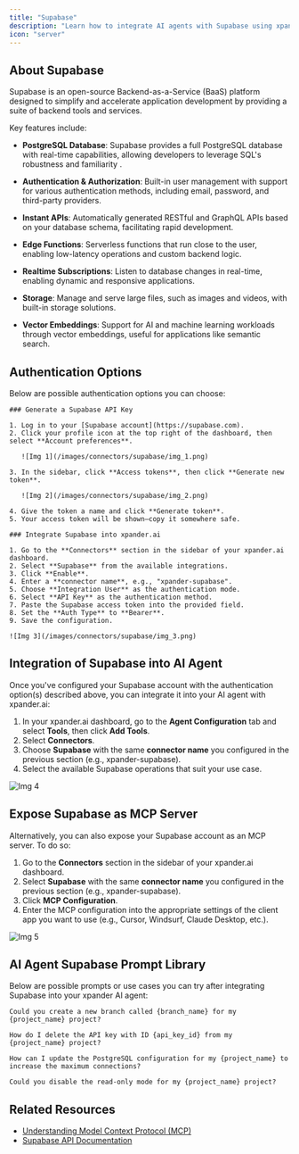 ```yaml
---
title: "Supabase"
description: "Learn how to integrate AI agents with Supabase using xpander.ai. Create intelligent, data-driven applications that leverage Supabase’s real-time PostgreSQL database, authentication, and storage features."
icon: "server"
---
```


## About Supabase

Supabase is an open-source Backend-as-a-Service (BaaS) platform designed to simplify and accelerate application development by providing a suite of backend tools and services.

Key features include:

- **PostgreSQL Database**: Supabase provides a full PostgreSQL database with real-time capabilities, allowing developers to leverage SQL's robustness and familiarity .

- **Authentication & Authorization**: Built-in user management with support for various authentication methods, including email, password, and third-party providers.

- **Instant APIs**: Automatically generated RESTful and GraphQL APIs based on your database schema, facilitating rapid development.

- **Edge Functions**: Serverless functions that run close to the user, enabling low-latency operations and custom backend logic.

- **Realtime Subscriptions**: Listen to database changes in real-time, enabling dynamic and responsive applications.

- **Storage**: Manage and serve large files, such as images and videos, with built-in storage solutions.

- **Vector Embeddings**: Support for AI and machine learning workloads through vector embeddings, useful for applications like semantic search.

## Authentication Options

Below are possible authentication options you can choose:

<Tabs>

  <Tab title="API Access">

    ### Generate a Supabase API Key

    1. Log in to your [Supabase account](https://supabase.com).  
    2. Click your profile icon at the top right of the dashboard, then select **Account preferences**.  

       ![Img 1](/images/connectors/supabase/img_1.png)

    3. In the sidebar, click **Access tokens**, then click **Generate new token**.  

       ![Img 2](/images/connectors/supabase/img_2.png)

    4. Give the token a name and click **Generate token**.  
    5. Your access token will be shown—copy it somewhere safe.  

    ### Integrate Supabase into xpander.ai

    1. Go to the **Connectors** section in the sidebar of your xpander.ai dashboard.  
    2. Select **Supabase** from the available integrations.  
    3. Click **Enable**.  
    4. Enter a **connector name**, e.g., "xpander-supabase".  
    5. Choose **Integration User** as the authentication mode.  
    6. Select **API Key** as the authentication method.  
    7. Paste the Supabase access token into the provided field.  
    8. Set the **Auth Type** to **Bearer**.  
    9. Save the configuration.  

    ![Img 3](/images/connectors/supabase/img_3.png)

  </Tab>
</Tabs>

## Integration of Supabase into AI Agent

Once you've configured your Supabase account with the authentication option(s) described above, you can integrate it into your AI agent with xpander.ai:

1. In your xpander.ai dashboard, go to the **Agent Configuration** tab and select **Tools**, then click **Add Tools**. 
2. Select **Connectors**.  
3. Choose **Supabase** with the same **connector name** you configured in the previous section (e.g., xpander-supabase).  
4. Select the available Supabase operations that suit your use case.  

![Img 4](/images/connectors/supabase/img_4.png)

## Expose Supabase as MCP Server

Alternatively, you can also expose your Supabase account as an MCP server. To do so:

1. Go to the **Connectors** section in the sidebar of your xpander.ai dashboard.  
2. Select **Supabase** with the same **connector name** you configured in the previous section (e.g., xpander-supabase).  
3. Click **MCP Configuration**.  
4. Enter the MCP configuration into the appropriate settings of the client app you want to use (e.g., Cursor, Windsurf, Claude Desktop, etc.).

![Img 5](/images/connectors/supabase/img_5.png)

## AI Agent Supabase Prompt Library

Below are possible prompts or use cases you can try after integrating Supabase into your xpander AI agent:

```
Could you create a new branch called {branch_name} for my {project_name} project?
```

````
How do I delete the API key with ID {api_key_id} from my {project_name} project?
````

```
How can I update the PostgreSQL configuration for my {project_name} to increase the maximum connections?
```

```
Could you disable the read-only mode for my {project_name} project?
```

## Related Resources

- [Understanding Model Context Protocol (MCP)](/user-guide/backend-configuration/connectors)
- [Supabase API Documentation](https://supabase.com/docs/guides/api)